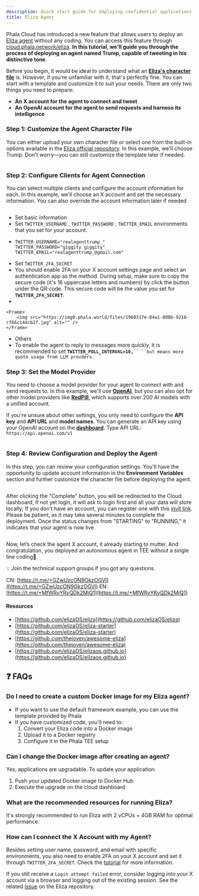 ```yaml
---
description: Quick start guide for deploying confidential applications on Phala Cloud.
title: Eliza Agent
---
```



Phala Cloud has introduced a new feature that allows users to deploy an [Eliza agent](https://www.elizaos.ai/) without any coding. You can access this feature through [cloud.phala.network/eliza](https://cloud.phala.network/eliza). **In this tutorial, we'll guide you through the process of deploying an agent named Trump, capable of tweeting in his distinctive tone**.

Before you begin, it would be ideal to understand what an [**Eliza's character file**](https://github.com/elizaOS/eliza/blob/main/docs/docs/core/characterfile.mdx) is. However, if you're unfamiliar with it, that's perfectly fine. You can start with a template and customize it to suit your needs. There are only two things you need to prepare:

* **An X account for the agent to connect and tweet**
* **An OpenAI account for the agent to send requests and harness its intelligence**

### **Step 1: Customize the Agent Character File**

You can either upload your own character file or select one from the built-in options available in the [Eliza official repository](https://github.com/elizaOS/eliza/tree/main/characters). In this example, we'll choose Trump. Don't worry—you can still customize the template later if needed.

<Frame>
    <img src="https://img0.phala.world/files/1960317e-04a1-801e-b487-e7b1ea85325d.jpg" alt="" />
</Frame>

### **Step 2: Configure Clients for Agent Connection**

You can select multiple clients and configure the account information for each. In this example, we'll choose an X account and set the necessary information. You can also override the account information later if needed

<Frame>
    <img src="https://img0.phala.world/files/1960317e-04a1-8023-ae37-d6f257e290f9.jpg" alt="" />
</Frame>

* Set basic information
* Set `TWITTER_USERNAME` , `TWITTER_PASSWORD` , `TWITTER_EMAIL` environments that you set for your account.
* ```shell
  TWITTER_USERNAME="realagenttrump_"
  TWITTER_PASSWORD="giggity giggity"
  TWITTER_EMAIL="realagenttrump_@gmail.com"
  ```
* Set `TWITTER_2FA_SECRET`
* You should enable 2FA on your X account settings page and select an authentication app as the method. During setup, make sure to copy the secure code (it's 16 uppercase letters and numbers) by click the button under the QR code. This secure code will be the value you set for **`TWITTER_2FA_SECRET`**.
*

```
<Frame>
    <img src="https://img0.phala.world/files/1960317e-04a1-808b-9218-cf66c144cb27.jpg" alt="" />
</Frame>
```

* Others
* To enable the agent to reply to messages more quickly, it is recommended to set **`TWITTER_POLL_INTERVAL=10,`**` `` ``but means more quote usage from LLM provders. `

### **Step 3: Set the Model Provider**

You need to choose a model provider for your agent to connect with and send requests to. In this example, we'll use [**OpenAI**](https://platform.openai.com/api-keys), but you can also opt for other model providers like [**RedPill**](https://red-pill.ai/blog/your-gateway-to-openai-claude-and-more-redpill-api), which supports over 200 AI models with a unified account.

If you're unsure about other settings, you only need to configure the **API key** and **API URL** and **model names**. You can generate an API key using your OpenAI account on the [**dashboard**](https://platform.openai.com/api-keys). Type API URL: `https://api.openai.com/v1`

<Frame>
    <img src="https://img0.phala.world/files/1960317e-04a1-8083-944b-d0f99ecbce58.jpg" alt="" />
</Frame>

### **Step 4: Review Configuration and Deploy the Agent**

In this step, you can review your configuration settings. You'll have the opportunity to update account information in the **Environment Variables** section and further customize the character file before deploying the agent.

<Frame>
    <img src="https://img0.phala.world/files/1960317e-04a1-8054-ae05-d8d549dcb9a5.jpg" alt="" />
</Frame>

After clicking the "Complete" button, you will be redirected to the Cloud dashboard, If not yet login, it will ask to login first and all your data will store locally; If you don’t have an account, you can register one with this [invit link](https://cloud.phala.network/register?invite=ELIZADEVS). Please be patient, as it may take several minutes to complete the deployment. Once the status changes from "STARTING" to "RUNNING," it indicates that your agent is now live.

<Frame>
    <img src="https://img0.phala.world/files/1960317e-04a1-803f-9fac-c6830a49dd00.jpg" alt="" />
</Frame>

Now, let’s check the agent X account, it already starting to mutter. And congratulation, you deployed an autonomous agent in TEE without a single line coding🎉.

💡 Join the technical support groups if you got any questions.

CN: [https://t.me/+GZwUzcON9OkzOGVl](https://t.me/+GZwUzcON9OkzOGVl) EN: [https://t.me/+MfWRvYRyQDk2MjQ1](https://t.me/+MfWRvYRyQDk2MjQ1)

#### Resources

* [https://github.com/elizaOS/eliza](https://github.com/elizaOS/eliza)
* [https://github.com/elizaOS/eliza-starter](https://github.com/elizaOS/eliza-starter)
* [https://github.com/thejoven/awesome-eliza](https://github.com/thejoven/awesome-eliza)
* [https://github.com/elizaOS/elizaos.github.io](https://github.com/elizaOS/elizaos.github.io)

## ❓ FAQs

### Do I need to create a custom Docker image for my Eliza agent?

- If you want to use the default framework example, you can use the template provided by Phala
- If you have customized code, you'll need to:
    1. Convert your Eliza code into a Docker image
    2. Upload it to a Docker registry
    3. Configure it in the Phala TEE setup

### Can I change the Docker image after creating an agent?

Yes, applications are upgradable. To update your application:

1. Push your updated Docker image to Docker Hub
2. Execute the upgrade on the cloud dashboard

### What are the recommended resources for running Eliza?

It's strongly recommended to run Eliza with 2 vCPUs + 4GB RAM for optimal performance.

### How can I connect the X Account with my Agent?

Besides setting user name, password, and email with specific environments, you also need to enable 2FA on your X account and set it through `TWITTER_2FA_SECRET`. Check the [tutorial](https://phala.network/posts/guide-to-exploring-the-phala-cloud-agent-builder) for more information. 

If you still receive a `Login attempt failed` error, consider logging into your X account via a browser and logging out of the existing session. See the related [issue](https://github.com/elizaOS/eliza/issues/905) on the Eliza repository.
